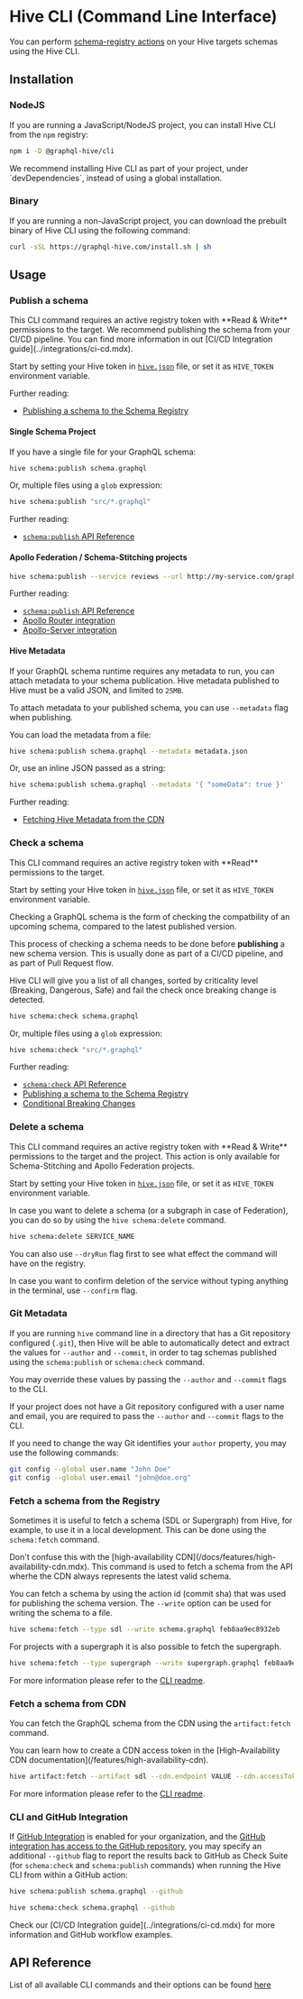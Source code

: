
# Hive CLI (Command Line Interface)

You can perform [schema-registry actions](/docs/features/schema-registry#actions-on-schemas) on your
Hive targets schemas using the Hive CLI.

## Installation

### NodeJS

If you are running a JavaScript/NodeJS project, you can install Hive CLI from the `npm` registry:

```sh npm2yarn
npm i -D @graphql-hive/cli
```

<Callout type="info">
  We recommend installing Hive CLI as part of your project, under `devDependencies`, instead of
  using a global installation.
</Callout>

### Binary

If you are running a non-JavaScript project, you can download the prebuilt binary of Hive CLI using
the following command:

```bash
curl -sSL https://graphql-hive.com/install.sh | sh
```

## Usage

### Publish a schema

<Callout type="info" emoji="🔑">
  This CLI command requires an active registry token with **Read & Write** permissions to the
  target.
</Callout>

<Callout>
  We recommend publishing the schema from your CI/CD pipeline. You can find more information in out
  [CI/CD Integration guide](../integrations/ci-cd.mdx).
</Callout>

Start by setting your Hive token in [`hive.json`](/docs/api-reference/cli#config-file-hivejson)
file, or set it as `HIVE_TOKEN` environment variable.

Further reading:

- [Publishing a schema to the Schema Registry](/docs/features/schema-registry#publish-a-schema)

#### Single Schema Project

If you have a single file for your GraphQL schema:

```bash
hive schema:publish schema.graphql
```

Or, multiple files using a `glob` expression:

```bash
hive schema:publish "src/*.graphql"
```

Further reading:

- [`schema:publish` API Reference](/docs/api-reference/cli#hive-schemapublish-file)

#### Apollo Federation / Schema-Stitching projects

```bash
hive schema:publish --service reviews --url http://my-service.com/graphql schema.graphql
```

Further reading:

- [`schema:publish` API Reference](/docs/api-reference/cli#hive-schemapublish-file)
- [Apollo Router integration](/docs/integrations/apollo-router)
- [Apollo-Server integration](/docs/integrations/apollo-server)

#### Hive Metadata

If your GraphQL schema runtime requires any metadata to run, you can attach metadata to your schema
publication. Hive metadata published to Hive must be a valid JSON, and limited to `25MB`.

To attach metadata to your published schema, you can use `--metadata` flag when publishing.

You can load the metadata from a file:

```bash
hive schema:publish schema.graphql --metadata metadata.json
```

Or, use an inline JSON passed as a string:

```bash
hive schema:publish schema.graphql --metadata '{ "someData": true }'
```

Further reading:

- [Fetching Hive Metadata from the CDN](/docs/features/high-availability-cdn)

### Check a schema

<Callout type="info" emoji="🔑">
  This CLI command requires an active registry token with **Read** permissions to the target.
</Callout>

Start by setting your Hive token in [`hive.json`](/docs/api-reference/cli#config-file-hivejson)
file, or set it as `HIVE_TOKEN` environment variable.

Checking a GraphQL schema is the form of checking the compatbility of an upcoming schema, compared
to the latest published version.

This process of checking a schema needs to be done before **publishing** a new schema version. This
is usually done as part of a CI/CD pipeline, and as part of Pull Request flow.

Hive CLI will give you a list of all changes, sorted by criticality level (Breaking, Dangerous,
Safe) and fail the check once breaking change is detected.

```bash
hive schema:check schema.graphql
```

Or, multiple files using a `glob` expression:

```bash
hive schema:check "src/*.graphql"
```

Further reading:

- [`schema:check` API Reference](/docs/api-reference/cli#check-a-schema)
- [Publishing a schema to the Schema Registry](/docs/features/schema-registry#publish-a-schema)
- [Conditional Breaking Changes](/docs/management/targets#conditional-breaking-changes)

### Delete a schema

<Callout type="info" emoji="🔑">
  This CLI command requires an active registry token with **Read & Write** permissions to the target
  and the project.
</Callout>

<Callout type="info">
  This action is only available for Schema-Stitching and Apollo Federation projects.
</Callout>

Start by setting your Hive token in [`hive.json`](/docs/api-reference/cli#config-file-hivejson)
file, or set it as `HIVE_TOKEN` environment variable.

In case you want to delete a schema (or a subgraph in case of Federation), you can do so by using
the `hive schema:delete` command.

```bash
hive schema:delete SERVICE_NAME
```

<Callout>

You can also use `--dryRun` flag first to see what effect the command will have on the registry.

In case you want to confirm deletion of the service without typing anything in the terminal, use
`--confirm` flag.

</Callout>

### Git Metadata

If you are running `hive` command line in a directory that has a Git repository configured (`.git`),
then Hive will be able to automatically detect and extract the values for `--author` and `--commit`,
in order to tag schemas published using the `schema:publish` or `schema:check` command.

You may override these values by passing the `--author` and `--commit` flags to the CLI.

If your project does not have a Git repository configured with a user name and email, you are
required to pass the `--author` and `--commit` flags to the CLI.

<Callout type="info">

If you need to change the way Git identifies your `author` property, you may use the following
commands:

```bash
git config --global user.name "John Doe"
git config --global user.email "john@doe.org"
```

</Callout>

### Fetch a schema from the Registry

Sometimes it is useful to fetch a schema (SDL or Supergraph) from Hive, for example, to use it in a
local development. This can be done using the `schema:fetch` command.

<Callout type="info">
  Don't confuse this with the [high-availability CDN](/docs/features/high-availability-cdn.mdx).
  This command is used to fetch a schema from the API wherhe the CDN always represents the latest
  valid schema.
</Callout>

You can fetch a schema by using the action id (commit sha) that was used for publishing the schema
version. The `--write` option can be used for writing the schema to a file.

```bash
hive schema:fetch --type sdl --write schema.graphql feb8aa9ec8932eb
```

For projects with a supergraph it is also possible to fetch the supergraph.

```bash
hive schema:fetch --type supergraph --write supergraph.graphql feb8aa9ec8932eb
```

For more information please refer to the
[CLI readme](https://github.com/kamilkisiela/graphql-hive/blob/main/packages/libraries/cli/README.md#commands).

### Fetch a schema from CDN

You can fetch the GraphQL schema from the CDN using the `artifact:fetch` command.

<Callout type="info">
  You can learn how to create a CDN access token in the [High-Availability CDN
  documentation](/features/high-availability-cdn).
</Callout>

```bash
hive artifact:fetch --artifact sdl --cdn.endpoint VALUE --cdn.accessToken VALUE
```

For more information please refer to the
[CLI readme](https://github.com/kamilkisiela/graphql-hive/blob/main/packages/libraries/cli/README.md#commands).

### CLI and GitHub Integration

If [GitHub Integration](/docs/management/organizations#github) is enabled for your organization, and
the
[GitHub integration has access to the GitHub repository](/docs/management/projects#github-repository),
you may specify an additional `--github` flag to report the results back to GitHub as Check Suite
(for `schema:check` and `schema:publish` commands) when running the Hive CLI from within a GitHub
action:

```bash
hive schema:publish schema.graphql --github
```

```bash
hive schema:check schema.graphql --github
```

<Callout>
  Check our [CI/CD Integration guide](../integrations/ci-cd.mdx) for more information and GitHub
  workflow examples.
</Callout>

## API Reference

List of all available CLI commands and their options can be found
[here](https://github.com/kamilkisiela/graphql-hive/blob/main/packages/libraries/cli/README.md#commands)
